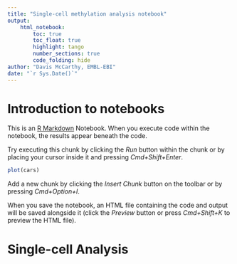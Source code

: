 ```yaml
---
title: "Single-cell methylation analysis notebook"
output: 
    html_notebook:
        toc: true
        toc_float: true
        highlight: tango
        number_sections: true
        code_folding: hide
author: "Davis McCarthy, EMBL-EBI"
date: "`r Sys.Date()`"
---
```


# Introduction to notebooks

This is an [R Markdown](http://rmarkdown.rstudio.com) Notebook. When you execute code within the notebook, the results appear beneath the code. 

Try executing this chunk by clicking the *Run* button within the chunk or by placing your cursor inside it and pressing *Cmd+Shift+Enter*. 

```r
plot(cars)
```

Add a new chunk by clicking the *Insert Chunk* button on the toolbar or by pressing *Cmd+Option+I*.

When you save the notebook, an HTML file containing the code and output will be saved alongside it (click the *Preview* button or press *Cmd+Shift+K* to preview the HTML file).

# Single-cell Analysis


